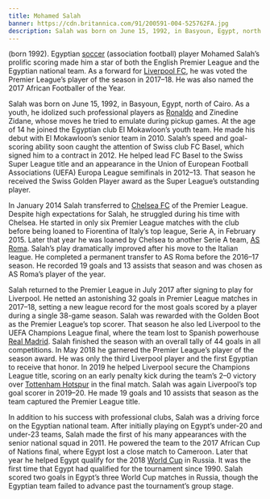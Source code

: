 ```yaml
---
title: Mohamed Salah
banner: https://cdn.britannica.com/91/200591-004-525762FA.jpg
description: Salah was born on June 15, 1992, in Basyoun, Egypt, north of Cairo. As a youth, he idolized
---
```


(born 1992). Egyptian [soccer](/students/article/soccer/277111) (association football) player Mohamed Salah’s prolific scoring made him a star of both the English Premier League and the Egyptian national team. As a forward for [Liverpool FC](/students/article/Liverpool-FC/545001), he was voted the Premier League’s player of the season in 2017–18. He was also named the 2017 African Footballer of the Year.

Salah was born on June 15, 1992, in Basyoun, Egypt, north of Cairo. As a youth, he idolized such professional players as [Ronaldo](/students/article/Ronaldo/313274) and Zinedine Zidane, whose moves he tried to emulate during pickup games. At the age of 14 he joined the Egyptian club El Mokawloon’s youth team. He made his debut with El Mokawloon’s senior team in 2010. Salah’s speed and goal-scoring ability soon caught the attention of Swiss club FC Basel, which signed him to a contract in 2012. He helped lead FC Basel to the Swiss Super League title and an appearance in the Union of European Football Associations (UEFA) Europa League semifinals in 2012–13. That season he received the Swiss Golden Player award as the Super League’s outstanding player.

In January 2014 Salah transferred to [Chelsea FC](/students/article/Chelsea-FC/545000) of the Premier League. Despite high expectations for Salah, he struggled during his time with Chelsea. He started in only six Premier League matches with the club before being loaned to Fiorentina of Italy’s top league, Serie A, in February 2015. Later that year he was loaned by Chelsea to another Serie A team, [AS Roma](/students/article/AS-Roma/545005). Salah’s play dramatically improved after his move to the Italian league. He completed a permanent transfer to AS Roma before the 2016–17 season. He recorded 19 goals and 13 assists that season and was chosen as AS Roma’s player of the year.

Salah returned to the Premier League in July 2017 after signing to play for Liverpool. He netted an astonishing 32 goals in Premier League matches in 2017–18, setting a new league record for the most goals scored by a player during a single 38-game season. Salah was rewarded with the Golden Boot as the Premier League’s top scorer. That season he also led Liverpool to the UEFA Champions League final, where the team lost to Spanish powerhouse [Real Madrid](/students/article/Real-Madrid/544995). Salah finished the season with an overall tally of 44 goals in all competitions. In May 2018 he garnered the Premier League’s player of the season award. He was only the third Liverpool player and the first Egyptian to receive that honor. In 2019 he helped Liverpool secure the Champions League title, scoring on an early penalty kick during the team’s 2–0 victory over [Tottenham Hotspur](/students/article/Tottenham-Hotspur/631255) in the final match. Salah was again Liverpool’s top goal scorer in 2019–20. He made 19 goals and 10 assists that season as the team captured the Premier League title.

In addition to his success with professional clubs, Salah was a driving force on the Egyptian national team. After initially playing on Egypt’s under-20 and under-23 teams, Salah made the first of his many appearances with the senior national squad in 2011. He powered the team to the 2017 African Cup of Nations final, where Egypt lost a close match to Cameroon. Later that year he helped Egypt qualify for the 2018 [World Cup](/students/article/World-Cup/487889) in Russia. It was the first time that Egypt had qualified for the tournament since 1990. Salah scored two goals in Egypt’s three World Cup matches in Russia, though the Egyptian team failed to advance past the tournament’s group stage.
